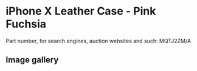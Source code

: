 
# iPhone X Leather Case - Pink Fuchsia

Part number, for search engines, auction websites and such: MQTJ2ZM/A

## Image gallery

<div style={{ width: "768px" }}>
  <GalleryComponent
    images={[
      {
        original: "/everysource/MQTJ2.webp",
        thumbnail: "/everypreview/MQTJ2.webp",
      },
      {
        original: "/everysource/MQTJ2_AV1_SILVER.webp",
        thumbnail: "/everypreview/MQTJ2_AV1_SILVER.webp",
      },
      {
        original: "/everysource/MQTJ2_AV1_SPACE_GRAY.webp",
        thumbnail: "/everypreview/MQTJ2_AV1_SPACE_GRAY.webp",
      },
      {
        original: "/everysource/MQTJ2_AV2.webp",
        thumbnail: "/everypreview/MQTJ2_AV2.webp",
      }
    ]}
  />
</div>